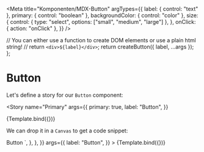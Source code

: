 

<Meta
  title="Komponenten/MDX-Button"
  argTypes={{
    label: { control: "text" },
    primary: { control: "boolean" },
    backgroundColor: { control: "color" },
    size: {
      control: { type: "select", options: ["small", "medium", "large"] },
    },
    onClick: { action: "onClick" },
  }}
/>

  // You can either use a function to create DOM elements or use a plain html string!
  // return `<div>${label}</div>`;
  return createButton({ label, ...args });
};

# Button

Let's define a story for our `Button` component:

<Story
  name="Primary"
  args={{
    primary: true,
    label: "Button",
  }}
>
  {Template.bind({})}
</Story>

We can drop it in a `Canvas` to get a code snippet:

<Canvas>
  <Story
    name="Secondary"
    parameters={{
      docs: {
        source: {
          code: `
<Button class="storybook-button storybook-button--primary">Button</button>
        `,
        },
      },
    }}
    args={{
      label: "Button",
    }}
  >
    {Template.bind({})}
  </Story>
</Canvas>

<ArgsTable story="Secondary" />
